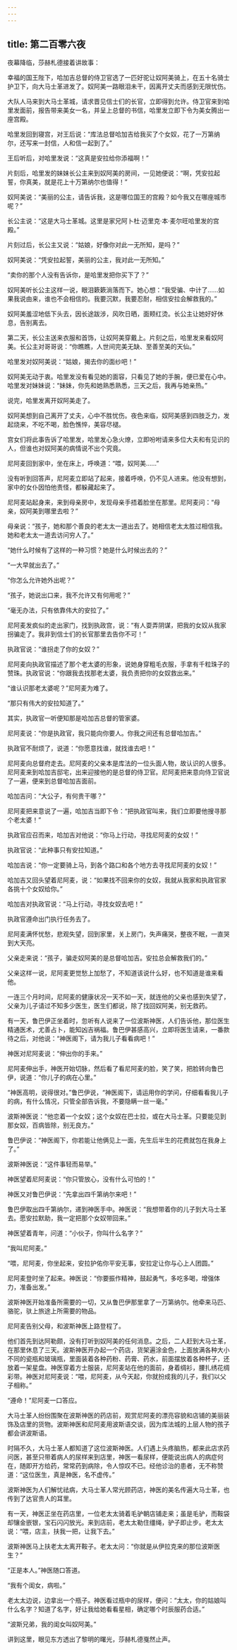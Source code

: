 ```yaml
---
---
---
```

title: 第二百零六夜
---






夜幕降临，莎赫札德接着讲故事：





幸福的国王陛下，哈加吉总督的侍卫官选了一匹好驼让奴阿美骑上，在五十名骑士护卫下，向大马士革进发了。奴阿美一路眼泪未干，因离开丈夫而感到无限忧伤。

大队人马来到大马士革城，请求晋见信士们的长官，立即得到允许。侍卫官来到哈里发面前，报告带来美女一名，并呈上总督的书信，哈里发立即下令为美女腾出一座宫殿。

哈里发回到寝宫，对王后说：“库法总督哈加吉给我买了个女奴，花了一万第纳尔，还写来一封信，人和信一起到了。”

王后听后，对哈里发说：“这真是安拉给你添福啊！”

片刻后，哈里发的妹妹长公主来到奴阿美的房间，一见她便说：“啊，凭安拉起誓，你真美，就是花上十万第纳尔也值得！”

奴阿美说：“美丽的公主，请告诉我，这是哪位国王的宫殿？如今我又在哪座城市呢？”

长公主说：“这是大马士革城。这里是家兄阿卜杜·迈里克·本·麦尔旺哈里发的宫殿。”

片刻过后，长公主又说：“姑娘，好像你对此一无所知，是吗？”

奴阿美说：“凭安拉起誓，美丽的公主，我对此一无所知。”

“卖你的那个人没有告诉你，是哈里发把你买下了？”

奴阿美听长公主这样一说，眼泪簌簌淌落而下。她心想：“我受骗、中计了……如果我说由来，谁也不会相信的。我要沉默，我要忍耐，相信安拉会解救我的。”

奴阿美羞涩地低下头去，因长途跋涉，风吹日晒，面颊红烫。长公主让她好好休息，告别离去。

第二天，长公主送来衣服和首饰，让奴阿美穿戴上。片刻之后，哈里发来看奴阿美。长公主对哥哥说：“你瞧瞧，人世间完美无缺、至善至美的天仙。”

哈里发对奴阿美说：“姑娘，揭去你的面纱吧！”

奴阿美无动于衷。哈里发没有看见她的面容，只看见了她的手腕，便已爱在心中。哈里发对妹妹说：“妹妹，你先和她熟悉熟悉，三天之后，我再与她亲热。”

说完，哈里发离开奴阿美走了。

奴阿美想到自己离开了丈夫，心中不胜忧伤。夜色来临，奴阿美感到四肢乏力，发起烧来，不吃不喝，脸色憔悴，美容尽褪。

宫女们将此事告诉了哈里发，哈里发心急火燎，立即吩咐请来多位大夫和有见识的人，但谁也对奴阿美的病情说不出个究竟。





尼阿麦回到家中，坐在床上，呼唤道：“喂，奴阿美……”

没有听到回答声，尼阿麦立即站了起来，接着呼唤，仍不见人进来。他没有想到，家中的女仆因怕他责怪，都躲藏起来了。

尼阿麦站起身来，来到母亲房中，发现母亲手捂着脸坐在那里。尼阿麦问：“母亲，奴阿美到哪里去啦？”

母亲说：“孩子，她和那个善良的老太太一道出去了。她相信老太太胜过相信我。她和老太太一道去访问穷人了。”

“她什么时候有了这样的一种习惯？她是什么时候出去的？”

“一大早就出去了。”

“你怎么允许她外出呢？”

“孩子，她说出口来，我不允许又有何用呢？”

“毫无办法，只有依靠伟大的安拉了。”

尼阿麦发疯似的走出家门，找到执政宫，说：“有人耍弄阴谋，把我的女奴从我家拐骗走了。我非到信士们的长官那里去告你不可！”

执政官说：“谁拐走了你的女奴？”

尼阿麦向执政官描述了那个老太婆的形象，说她身穿粗毛衣服，手拿有千粒珠子的赞珠。执政官说：“你跟我去找那老太婆，我负责把你的女奴救出来。”

“谁认识那老太婆呢？”尼阿麦为难了。

“那只有伟大的安拉知道了。”

其实，执政官一听便知那是哈加吉总督的管家婆。

尼阿麦说：“你是执政官，我只能向你要人。你我之间还有总督哈加吉。”

执政官不耐烦了，说道：“你愿意找谁，就找谁去吧！”

尼阿麦向总督府走去。尼阿麦的父亲本是库法的一位头面人物，故认识的人很多。尼阿麦来到哈加吉邸宅，出来迎接他的是总督的侍卫官。尼阿麦把来意向侍卫官说了一遍，便来到总督哈加吉面前。

哈加吉问：“大公子，有何贵干哪？”

尼阿麦把来意说了一遍，哈加吉当即下令：“把执政官叫来，我们立即要他搜寻那个老太婆！”

执政官应召而来，哈加吉对他说：“你马上行动，寻找尼阿麦的女奴！”

执政官说：“此种事只有安拉知道。”

哈加吉说：“你一定要骑上马，到各个路口和各个地方去寻找尼阿麦的女奴！”

哈加吉又回头望着尼阿麦，说：“如果找不回来你的女奴，我就从我家和执政官家各挑十个女奴给你。”

哈加吉对执政官说：“马上行动，寻找女奴去吧！”

执政官遵命出门执行任务去了。

尼阿麦满怀忧愁，悲观失望，回到家里，关上房门，失声痛哭，整夜不眠，一直哭到大天亮。

父亲走来说：“孩子，骗走奴阿美的是总督哈加吉。安拉总会解救我们的。”

父亲这样一说，尼阿麦更觉愁上加愁了，不知道该说什么好，也不知道是谁来看他。

一连三个月时间，尼阿麦的健康状况一天不如一天，就连他的父亲也感到失望了，父亲为儿子请过不知多少医生，医生们都说，除了找回奴阿美，别无救药。

有一天，鲁巴伊正坐着时，忽听有人说来了一位波斯神医，人们告诉他，那位医生精通医术，尤善占卜，能知凶吉祸福。鲁巴伊甚感高兴，立即将医生请来，一番款待之后，对他说：“神医阁下，请为我儿子看看病吧！”

神医对尼阿麦说：“伸出你的手来。”

尼阿麦伸出手，神医开始切脉，然后看了看尼阿麦的脸，笑了笑，把脸转向鲁巴伊，说道：“你儿子的病在心里。”

“神医高明，说得很对。”鲁巴伊说，“神医阁下，请运用你的学问，仔细看看我儿子的病，有什么情况，只管全部告诉我，不要隐瞒一丝一毫。”

波斯神医说：“他恋着一个女奴；这个女奴在巴士拉，或在大马士革。只要能见到那女奴，百病皆除，别无良方。”

鲁巴伊说：“神医阁下，你若能让他俩见上一面，先生后半生的花费就包在我身上了。”

波斯神医说：“这件事轻而易举。”

神医望着尼阿麦说：“你只管放心，没有什么可怕的！”

神医又对鲁巴伊说：“先拿出四千第纳尔来吧！”

鲁巴伊取出四千第纳尔，递到神医手中。神医说：“我想带着你的儿子到大马士革去。愿安拉默助，我一定把那个女奴带回来。”

神医望着青年，问道：“小伙子，你叫什么名字？”

“我叫尼阿麦。”

“喂，尼阿麦，你坐起来，安拉护佑你平安无事，安拉定让你与心上人团圆。”

尼阿麦登时坐了起来。神医说：“你要振作精神，鼓起勇气，多吃多喝，增强体力，准备出发。”

波斯神医开始准备所需要的一切，又从鲁巴伊那里拿了一万第纳尔。他牵来马匹、骆驼，驮上旅途上所需要的物品。

尼阿麦告别父母，和波斯神医上路登程了。

他们首先到达阿勒颇，没有打听到奴阿美的任何消息。之后，二人赶到大马士革，在那里休息了三天。波斯神医开办起一个药店，货架遍涂金色，上面放满各种大小不同的瓷瓶和玻璃瓶，里面装着各种药粉、药膏、药水，前面摆放着各种杯子，还放着一架星盘。神医穿着方士服装，尼阿麦站在他的面前，身着绸衫，腰扎绣花绸彩带。神医对尼阿麦说：“喂，尼阿麦，从今天起，你就扮成我的儿子，我们以父子相称。”

“遵命！”尼阿麦一口答应。

大马士革人纷纷围聚在波斯神医的药店前，观赏尼阿麦的漂亮容貌和店铺的美丽装饰及店里的货物。波斯神医和尼阿麦用波斯语交谈，因为库法城的上层人物的孩子都会讲波斯语。

时隔不久，大马士革人都知道了这位波斯神医。人们遇上头疼脑热，都来此店求药问医，甚至只带着病人的尿样来到店里，神医一看尿样，便能说出病人的病症何在，随即开方给药，常常药到病除，令人惊叹不已。经他诊治的患者，无不称赞道：“这位医生，真是神医，名不虚传。”

波斯神医为人们解忧祛病，大马士革人常光顾药店，神医的美名传遍大马士革，也传到了达官贵人的耳里。

有一天，神医正坐在药店里，一位老太太骑着毛驴朝店铺走来；虽是毛驴，而鞍袋却镶金嵌银，宝石闪闪放光。来到店前，老太太勒住缰绳，驴子即止步。老太太说：“喂，店主，扶我一把，让我下去。”

波斯神医马上扶老太太离开鞍子。老太太问：“你就是从伊拉克来的那位波斯医生？”

“正是本人。”神医随口答道。

“我有个闺女，病啦。”

老太太边说，边拿出一个瓶子。神医看过瓶中的尿样，便问：“太太，你的姑娘叫什么名字？知道了名字，好让我给她看看星相，确定哪个时辰服药合适。”

“波斯兄弟，我的闺女叫奴阿美。”





讲到这里，眼见东方透出了黎明的曙光，莎赫札德戛然止声。